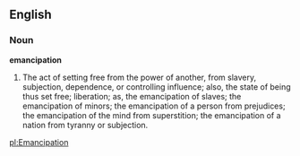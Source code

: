 ==English==

===Noun===

'''emancipation'''

#The act of setting free from the power of another, from slavery, subjection, dependence, or controlling influence; also, the state of being thus set free; liberation; as, the emancipation of slaves; the emancipation of minors; the emancipation of a person from prejudices; the emancipation of the mind from superstition; the emancipation of a nation from tyranny or subjection.

[[pl:Emancipation]]